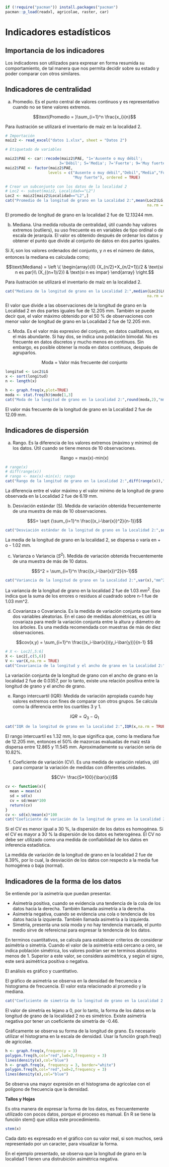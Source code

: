 
```r
if (!require("pacman")) install.packages("pacman")
pacman::p_load(readxl, agricolae, raster, car)
```

# Indicadores estadísticos

## Importancia de los indicadores

Los indicadores son utilizados para expresar en forma resumida su comportamiento, de tal manera que nos permita decidir sobre su estado y poder comparar con otros similares.

## Indicadores de centralidad

a) Promedio. Es el punto central de valores continuos y es representativo cuando no se tiene valores extremos.

$$\text{Promedio = }\sum_{i=1}^n \frac{x_i}{n}$$

Para ilustración se utilizará el inventario de maíz en la localidad 2.

```r
# Importación
maiz2 <- read_excel("datos 1.xlsx", sheet = "Datos 2")

# Etiquetado de variables

maiz2$PAE <- car::recode(maiz2$PAE, "1='Ausente o muy débil';
                        3='Débil'; 5='Media'; 7='Fuerte'; 9='Muy fuerte'")
maiz2$PAE <- factor(maiz2$PAE,
                   levels = c("Ausente o muy débil","Débil","Media","Fuerte",
                              "Muy fuerte"), ordered = TRUE)
```


```r
# Crear un subconjunto con los datos de la localidad 2
# Loc2 <- subset(maiz2, Localidad=="L2")
Loc2 <- maiz2[maiz2$Localidad=="L2",]
cat("Promedio de la longitud de grano en la Localidad 2:",mean(Loc2$LG,
                                                               na.rm = TRUE), "mm.\n")
```

El promedio de longitud de grano en la localidad 2 fue de 12.13244 mm.


b) Mediana. Una medida robusta de centralidad, útil cuando hay valores extremos (outliers), su uso frecuente es en variables de tipo ordinal o de escala de jerarquía. El valor es obtenido después de ordenar los datos y obtener el punto que divide al conjunto de datos en dos partes iguales.

Si $X_i$ son los valores ordenados del conjunto, y $n$ es el número de datos, entonces la mediana es calculada como;

$$\text{Mediana} = \left \{ \begin{array}{ll}
(X_{n/2}+X_{n/2+1})/2 & \text{si n es par}\\
(X_{(n+1)/2}) & \text{si n es impar}
\end{array} \right.$$

Para ilustración se utilizará el inventario de maíz en la localidad 2.

```r

cat("Mediana de la longitud de grano en la Localidad 2:",median(Loc2$LG,
                                                               na.rm = TRUE), "mm.\n")
```

El valor que divide a las observaciones de la longitud de grano en la Localidad 2 en dos partes iguales fue de 12.205 mm. También se puede decir que, el valor máximo obtenido por el 50 % de observaciones con menor valor de longitud de grano en la Localidad 2 fue de 12.205 mm.

c) Moda. Es el valor más expresivo del conjunto, en datos cualitativos, es el más abundante. Si hay dos, se indica una población bimodal. No es frecuente en datos discretos y mucho menos en continuos. Sin embargo, es posible obtener la moda en datos continuos, después de agruparlos.

$$\text{Moda = Valor más frecuente del conjunto}$$

```r
longitud <- Loc2$LG
x <- sort(longitud)
n <- length(x)

h <- graph.freq(x,plot=TRUE)
moda <- stat.freq(h)$mode[1,3]
cat("Moda de la longitud de grano en la Localidad 2:",round(moda,2),"mm.\n")
```
El valor más frecuente de la longitud de grano en la Localidad 2 fue de 12.09 mm.

## Indicadores de dispersión

a) Rango. Es la diferencia de los valores extremos (máximo y mínimo) de los datos. Útil cuando se tiene menos de 10 observaciones.

$$\text{Rango = max(x)-min(x)}$$

```r
# range(x)
# diff(range(x))
# rango <- max(x)-min(x); rango
cat("Rango de la longitud de grano en la Localidad 2:",diff(range(x)),"mm.\n")
```
La diferencia entre el valor máximo y el valor mínimo de la longitud de grano observada en la Localidad 2 fue de 6.19 mm.

b) Desviación estándar (S). Medida de variación obtenida frecuentemente de una muestra de más de 10 observaciones.

$$S= \sqrt {\sum_{i=1}^n \frac{(x_i-\bar{x})^2}{n-1}}$$
```r
cat("Desviación estándar de la longitud de grano en la Localidad 2:",sd(x),"mm.\n")
```

La media de la longitud de grano en la localidad 2, se dispersa o varía en + o - 1.02 mm.

c) Varianza o Variancia ($S^2$). Medida de variación obtenida frecuentemente de una muestra de más de 10 datos.

$$S^2 = \sum_{i=1}^n \frac{(x_i-\bar{x})^2}{n-1}$$

```r
cat("Variancia de la longitud de grano en la Localidad 2:",var(x),"mm^2.\n")
```

La variancia de la longitud de grano en la localidad 2 fue de 1.03 $mm^2$. Eso indica que la suma de los errores o residuos al cuadrado sobre n-1 fue de 1.03 mm^2.

d) Covarianza o Covariancia. Es la medida de variación conjunta que tiene dos variables aleatorias. En el caso de medidas alométricas, es útil la covariaza para medir la variación conjunta entre la altura y diámetro de los árboles. Es una medida recomendada con muestras de más de diez observaciones.

$$cov(x,y) = \sum_{i=1}^n \frac{(x_i-\bar{x})(y_i-\bar{y})}{n-1} $$

```r
# X <- Loc2[,5:6]
X <- Loc2[,c(5,6)]
V <- var(X,na.rm = TRUE)
cat("Covariancia de la longitud y el ancho de grano en la Localidad 2:",V[2,1],".\n")
```
La variación conjunta de la longitud de grano con el ancho de grano en la localidad 2 fue de 0.0357, por lo tanto, existe una relación positiva entre la longitud de grano y el ancho de grano.

e) Rango intercuartil (IQR): Medida de variación apropiada cuando hay valores extremos con fines de comparar con otros grupos. Se calcula como la diferencia entre los cuartiles 3 y 1.

$$IQR = Q_3-Q_1$$

```r
cat("IQR de la longitud de grano en la Localidad 2:",IQR(x,na.rm = TRUE),"mm.\n")
```

El rango intercuartil es 1.32 mm, lo que significa que, como la mediana fue de 12.205 mm, entonces el $50\%$ de mazorcas evaluadas de maíz está dispersa entre 12.865 y 11.545 mm. Aproximadamente su variación sería de $10.82\%$.

f) Coeficiente de variación (CV). Es una medida de variación relativa, útil para comparar la variación de medidas con diferentes unidades.

$$CV= \frac{S*100}{\bar{x}}$$

```r
cv <- function(x){
  mean = mean(x)
  sd = sd(x)
  cv = sd/mean*100
  return(cv)
}
cv <- sd(x)/mean(x)*100
cat("Coeficiente de variación de la longitud de grano en la Localidad 2:",raster::cv(x,na.rm = TRUE),"%.\n")
```

Si el CV es menor igual a 30 %, la dispersión de los datos es homogénea.
Si el CV es mayor a 30 % la dispersión de los datos es heterogénea.
El CV no debe ser utilizado como una medida de confiabilidad de los datos en inferencia estadística.

La medida de variación de la longitud de grano en la localidad 2 fue de $8.39\%$, por lo cual, la desviación de los datos con respecto a la media fue homogénea o baja (normal).

## Indicadores de la forma de los datos

Se entiende por la asimetría que puedan presentar.

- Asimetría positiva, cuando se evidencia una tendencia de la cola de los datos hacia la derecha. También llamada asimetría a la derecha.
- Asimetría negativa, cuando se evidencia una cola o tendencia de los datos hacia la izquierda. También llamada asimetría a la izquierda.
- Simetría, presenta una sola moda y no hay tendencia marcada, el punto medio sirve de refereicnai para expresar la tendencia de los datos.

En terminos cuantitativos, se calcula para establecer criterios de considerar asimétría o simetría. Cuando el valor de la asimetría está cercano a cero, se indica población simétrica, los valores podrían ser en terminos absolutos menos de 1. Superior a este valor, se considera asimétrica, y según el signo, este será asimétrica positiva o negativa.

El análisis es gráfico y cuantitativo.

El gráfico de asimetría se observa en la densidad de frecuencia o histograma de frecuencia. El valor esta relacionado al promedio y la mediana.

```r
cat("Coeficiente de simetría de la longitud de grano en la Localidad 2:",skewness(x),".\n")
```

El valor de simetría es lejano a 0, por lo tanto, la forma de los datos en la longitud de grano de la localiidad 2 no es simétrico. Existe asimetría negativa por tener un coeficiente de simetría de -0.46.

Gráficamente se observa su forma de la longitud de grano. Es necesario utilizar el histograma en la escala de densidad. Usar la función graph.freq() de agricolae.

```r
h <- graph.freq(x,frequency = 3)
polygon.freq(h,col="red",lwd=2,frequency = 3)
lines(density(x),col="blue")
h <- graph.freq(x, frequency = 3, border="white")
polygon.freq(h,col="red",lwd=2,frequency = 3)
lines(density(x),col="blue")
```

Se observa una mayor expresión en el histograma de agricolae con el polígono de frecuencia que la densidad.

**Tallos y Hojas**

Es otra manera de expresar la forma de los datos, es frecuentemente utilizado con pocos datos, porque el proceso es manual. En R se tiene la función stem() que utiliza este procedimiento.

```r
stem(x)
```

Cada dato es expresado en el gráfico con su valor real, si son muchos, será representado por un caracter, para visualizar la forma.

En el ejemplo presentado, se observa que la longitud de grano en la localidad 1 tienen una distrubición asimétrica negativa.


